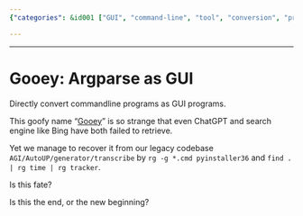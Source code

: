 ```yaml
---
{"categories": &id001 ["GUI", "command-line", "tool", "conversion", "program", "interaction", "interface"], "category": "GUI Programming", "date": "2023-12-22 23:52:59", "description": "Gooey is a powerful tool that enables users to transform command-line programs into user-friendly GUI applications. By providing an intuitive graphical interface, Gooey simplifies the interaction with these programs and makes them more accessible for non-technical users.", "tags": *id001, "title": "Gooey: Argparse as GUI"}

---
```


------

# Gooey: Argparse as GUI

Directly convert commandline programs as GUI programs.

This goofy name "[Gooey](https://github.com/chriskiehl/Gooey)" is so strange that even ChatGPT and search engine like Bing have both failed to retrieve.

Yet we manage to recover it from our legacy codebase `AGI/AutoUP/generator/transcribe` by  `rg -g *.cmd pyinstaller36` and `find . | rg time | rg tracker`.

Is this fate? 

Is this the end, or the new beginning?

